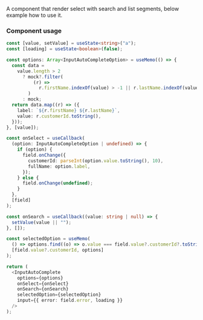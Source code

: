 
<Meta title="Components/Inputs/InputAutoComplete" />

A component that render select with search and list segments, below example how to use it.

### Component usage

```ts
const [value, setValue] = useState<string>("a");
const [loading] = useState<boolean>(false);

const options: Array<InputAutoCompleteOption> = useMemo(() => {
  const data =
    value.length > 2
      ? mock?.filter(
          (r) =>
            r.firstName.indexOf(value) > -1 || r.lastName.indexOf(value) > -1
        )
      : mock;
  return data.map((r) => ({
    label: `${r.firstName} ${r.lastName}`,
    value: r.customerId.toString(),
  }));
}, [value]);

const onSelect = useCallback(
  (option: InputAutoCompleteOption | undefined) => {
    if (option) {
      field.onChange({
        customerId: parseInt(option.value.toString(), 10),
        fullName: option.label,
      });
    } else {
      field.onChange(undefined);
    }
  },
  [field]
);

const onSearch = useCallback((value: string | null) => {
  setValue(value || "");
}, []);

const selectedOption = useMemo(
  () => options.find((o) => o.value === field.value?.customerId?.toString()),
  [field.value?.customerId, options]
);

return (
  <InputAutoComplete
    options={options}
    onSelect={onSelect}
    onSearch={onSearch}
    selectedOption={selectedOption}
    input={{ error: field.error, loading }}
  />
);
```
